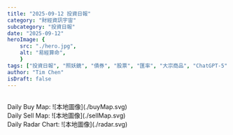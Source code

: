 ```yaml
---
title: "2025-09-12 投資日報"
category: "財經資訊宇宙"
subcategory: "投資日報"
date: "2025-09-12"
heroImage: {
    src: "./hero.jpg",
    alt: "易經算命",
    }
tags: ["投資日報", "照妖鏡", "債券", "股票", "匯率", "大宗商品", "ChatGPT-5"]
author: "Tim Chen"
isDraft: false
---
```

<br />
Daily Buy Map:
![本地圖像](./buyMap.svg)
<br />
Daily Sell Map:
![本地圖像](./sellMap.svg)
<br />
Daily Radar Chart:
![本地圖像](./radar.svg)
<br />
